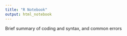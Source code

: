 ```yaml
---
title: "R Notebook"
output: html_notebook
---
```


Brief summary of coding and syntax, and common errors